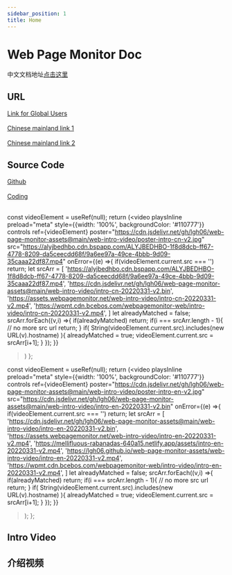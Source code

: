 ```yaml
---
sidebar_position: 1
title: Home
---
```


# Web Page Monitor Doc

中文文档地址<a href="./zh/">点击这里</a> 

## URL
<a href="https://www.webpagemonitor.net/">Link for Global Users</a>  
<br/>
<a href="https://monit.or.passby.me/zh">Chinese mainland link 1</a>  
<br/>
<a href="https://monit.or.yanqiankeji.com/zh">Chinese mainland link 2</a>  

## Source Code 
<a href="https://github.com/lgh06/web-page-monitor">Github</a>  
<br/>
<a href="https://lgh06.coding.net/public/web-page-monitor/web-page-monitor/git">Coding </a>  
<br/>




  const videoElement = useRef(null);
  return (<video 
    playsInline
    preload="meta"
    style={{width: '100%', backgroundColor: '#110777'}}
    controls
    ref={videoElement}
    poster="https://cdn.jsdelivr.net/gh/lgh06/web-page-monitor-assets@main/web-intro-video/poster-intro-cn-v2.jpg"
    src="https://alyjbedhbo.cdn.bspapp.com/ALYJBEDHBO-1f8d8dcb-ff67-4778-8209-da5ceecdd68f/9a6ee97a-49ce-4bbb-9d09-35caaa22df87.mp4"
    onError={(e) =>{
      if(videoElement.current.src === '') return;
      let srcArr = [
        'https://alyjbedhbo.cdn.bspapp.com/ALYJBEDHBO-1f8d8dcb-ff67-4778-8209-da5ceecdd68f/9a6ee97a-49ce-4bbb-9d09-35caaa22df87.mp4',
        'https://cdn.jsdelivr.net/gh/lgh06/web-page-monitor-assets@main/web-intro-video/intro-cn-20220331-v2.bin',
        'https://assets.webpagemonitor.net/web-intro-video/intro-cn-20220331-v2.mp4',
        'https://wpmt.cdn.bcebos.com/webpagemonitor-web/intro-video/intro-cn-20220331-v2.mp4',
      ]
      let alreadyMatched = false;
      srcArr.forEach((v,i) =>{
        if(alreadyMatched) return;
        if(i === srcArr.length - 1){
          // no more src url
          return;
        }
        if( String(videoElement.current.src).includes(new URL(v).hostname) ){
          alreadyMatched = true;
          videoElement.current.src = srcArr[i+1];
        }
      });
    }}
  ></video>)
};

  const videoElement = useRef(null);
  return (<video 
    playsInline
    preload="meta"
    style={{width: '100%', backgroundColor: '#110777'}}
    controls
    ref={videoElement}
    poster="https://cdn.jsdelivr.net/gh/lgh06/web-page-monitor-assets@main/web-intro-video/poster-intro-en-v2.jpg"
    src="https://cdn.jsdelivr.net/gh/lgh06/web-page-monitor-assets@main/web-intro-video/intro-en-20220331-v2.bin"
    onError={(e) =>{
      if(videoElement.current.src === '') return;
      let srcArr = [
        'https://cdn.jsdelivr.net/gh/lgh06/web-page-monitor-assets@main/web-intro-video/intro-en-20220331-v2.bin',
        'https://assets.webpagemonitor.net/web-intro-video/intro-en-20220331-v2.mp4',
        'https://mellifluous-rabanadas-640a15.netlify.app/assets/intro-en-20220331-v2.mp4',
        'https://lgh06.github.io/web-page-monitor-assets/web-intro-video/intro-en-20220331-v2.mp4',
        'https://wpmt.cdn.bcebos.com/webpagemonitor-web/intro-video/intro-en-20220331-v2.mp4',
      ]
      let alreadyMatched = false;
      srcArr.forEach((v,i) =>{
        if(alreadyMatched) return;
        if(i === srcArr.length - 1){
          // no more src url
          return;
        }
        if( String(videoElement.current.src).includes(new URL(v).hostname) ){
          alreadyMatched = true;
          videoElement.current.src = srcArr[i+1];
        }
      });
    }}
  ></video>);
};
## Intro Video
<EnVideo></EnVideo>

## 介绍视频
<ZhVideo></ZhVideo>

